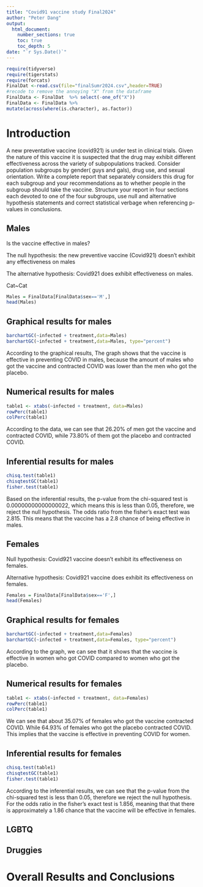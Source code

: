 ```yaml
---
title: "Covid91 vaccine study Final2024"
author: "Peter Dang"
output: 
  html_document:
    number_sections: true
    toc: true
    toc_depth: 5
date: "`r Sys.Date()`" 
---
```


```r
require(tidyverse)
require(tigerstats)
require(forcats)
FinalDat <-read.csv(file="finalSumr2024.csv",header=TRUE)
#recode to remove the annoying "X" from the dataframe
FinalData <- FinalDat  %>% select(-one_of("X"))
FinalData <- FinalData %>%
mutate(across(where(is.character), as.factor))
```

# Introduction

A new  preventative vaccine (covid921) is under test in clinical trials. Given the nature of this vaccine it is suspected that the drug may exhibit different effectiveness across the variety of subpopulations tracked. Consider population subgroups by gender( guys and gals), drug use, and sexual orientation. Write a complete report that separately considers this drug for each subgroup and your recommendations as to whether people in the subgroup should take the vaccine. Structure your report in four sections each devoted to one of the four subgroups, use null and alternative hypothesis statements and correct statistical verbage when referencing p-values in conclusions.

## Males

Is the vaccine effective in males?

The null hypothesis: the new preventive vaccine (Covid921) doesn't exhibit any effectiveness on males

The alternative hypothesis: Covid921 does exhibit effectiveness on males.

Cat~Cat

```r
Males = FinalData[FinalData$sex=='M',]
head(Males)
```

## Graphical results for males 

```r
barchartGC(~infected + treatment,data=Males)
barchartGC(~infected + treatment,data=Males, type="percent")
```

According to the graphical results, The graph shows that the vaccine is effective in preventing COVID in males, because the amount of  males who got the vaccine and contracted COVID was lower than the men who got the placebo. 

## Numerical results for males 

```r
table1 <- xtabs(~infected + treatment, data=Males)
rowPerc(table1)
colPerc(table1)
```

According to the data, we can see that 26.20% of men got the vaccine and contracted COVID, while 73.80% of them got the placebo and contracted COVID. 

## Inferential results for males 

```r
chisq.test(table1)
chisqtestGC(table1)
fisher.test(table1)
```

Based on the inferential results, the p-value from the chi-squared test is 0.00000000000000022, which means this is less than 0.05, therefore, we reject the null hypothesis. The odds ratio from the fisher's exact test was 2.815. This means that the vaccine has a 2.8 chance of being effective in males. 

## Females

Null hypothesis: Covid921 vaccine doesn't exhibit its effectiveness on females. 

Alternative hypothesis: Covid921 vaccine does exhibit its effectiveness on females. 

```r
Females = FinalData[FinalData$sex=='F',]
head(Females)
```

## Graphical results for females 

```r
barchartGC(~infected + treatment,data=Females)
barchartGC(~infected + treatment,data=Females, type="percent")
```

According to the graph, we can see that it shows that the vaccine is effective in women who got COVID compared to women who got the placebo. 

## Numerical results for females 

```r
table1 <- xtabs(~infected + treatment, data=Females)
rowPerc(table1)
colPerc(table1)
```

We can see that about 35.07% of females who got the vaccine contracted COVID. While 64.93% of females who got the placebo contracted COVID. This implies that the vaccine is effective in preventing COVID for women.

## Inferential results for females 

```r
chisq.test(table1)
chisqtestGC(table1)
fisher.test(table1)
```

According to the inferential results, we can see that the p-value from the chi-squared test is less than 0.05, therefore we reject the null hypothesis. For the odds ratio in the fisher's exact test is 1.856, meaning that that there is approximately a 1.86 chance that the vaccine will be effective in females. 


## LGBTQ



## Druggies


# Overall Results and Conclusions